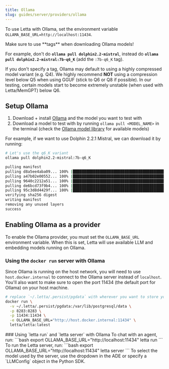 ```yaml
---
title: Ollama
slug: guides/server/providers/ollama
---
```


<Tip>To use Letta with Ollama, set the environment variable `OLLAMA_BASE_URL=http://localhost:11434`. </Tip>

<Warning>
Make sure to use **tags** when downloading Ollama models!

For example, don't do **`ollama pull dolphin2.2-mistral`**, instead do **`ollama pull dolphin2.2-mistral:7b-q6_K`** (add the `:7b-q6_K` tag).

If you don't specify a tag, Ollama may default to using a highly compressed model variant (e.g. Q4).
We highly recommend **NOT** using a compression level below Q5 when using GGUF (stick to Q6 or Q8 if possible).
In our testing, certain models start to become extremely unstable (when used with Letta/MemGPT) below Q6.
</Warning>

## Setup Ollama

1. Download + install [Ollama](https://github.com/jmorganca/ollama) and the model you want to test with
2. Download a model to test with by running `ollama pull <MODEL_NAME>` in the terminal (check the [Ollama model library](https://ollama.ai/library) for available models)

For example, if we want to use Dolphin 2.2.1 Mistral, we can download it by running:

```sh
# Let's use the q6_K variant
ollama pull dolphin2.2-mistral:7b-q6_K
```

```sh
pulling manifest
pulling d8a5ee4aba09... 100% |█████████████████████████████████████████████████████████████████████████| (4.1/4.1 GB, 20 MB/s)
pulling a47b02e00552... 100% |██████████████████████████████████████████████████████████████████████████████| (106/106 B, 77 B/s)
pulling 9640c2212a51... 100% |████████████████████████████████████████████████████████████████████████████████| (41/41 B, 22 B/s)
pulling de6bcd73f9b4... 100% |████████████████████████████████████████████████████████████████████████████████| (58/58 B, 28 B/s)
pulling 95c3d8d4429f... 100% |█████████████████████████████████████████████████████████████████████████████| (455/455 B, 330 B/s)
verifying sha256 digest
writing manifest
removing any unused layers
success
```

## Enabling Ollama as a provider
To enable the Ollama provider, you must set the `OLLAMA_BASE_URL` environment variable. When this is set, Letta will use available LLM and embedding models running on Ollama.

### Using the `docker run` server with Ollama
Since Ollama is running on the host network, you will need to use `host.docker.internal` to connect to the Ollama server instead of `localhost`.
You'll also want to make sure to open the port 11434 (the default port for Ollama) on your host machine.
```bash
# replace `~/.letta/.persist/pgdata` with wherever you want to store your agent data
docker run \
  -v ~/.letta/.persist/pgdata:/var/lib/postgresql/data \
  -p 8283:8283 \
  -p 11434:11434 \
  -e OLLAMA_BASE_URL="http://host.docker.internal:11434" \
  letta/letta:latest
```

<Accordion icon="square-terminal" title="CLI (pypi only)">
### Using `letta run` and `letta server` with Ollama
To chat with an agent, run:
```bash
export OLLAMA_BASE_URL="http://localhost:11434"
letta run
```
To run the Letta server, run:
```bash
export OLLAMA_BASE_URL="http://localhost:11434"
letta server
```
To select the model used by the server, use the dropdown in the ADE or specify a `LLMConfig` object in the Python SDK.
</Accordion>
